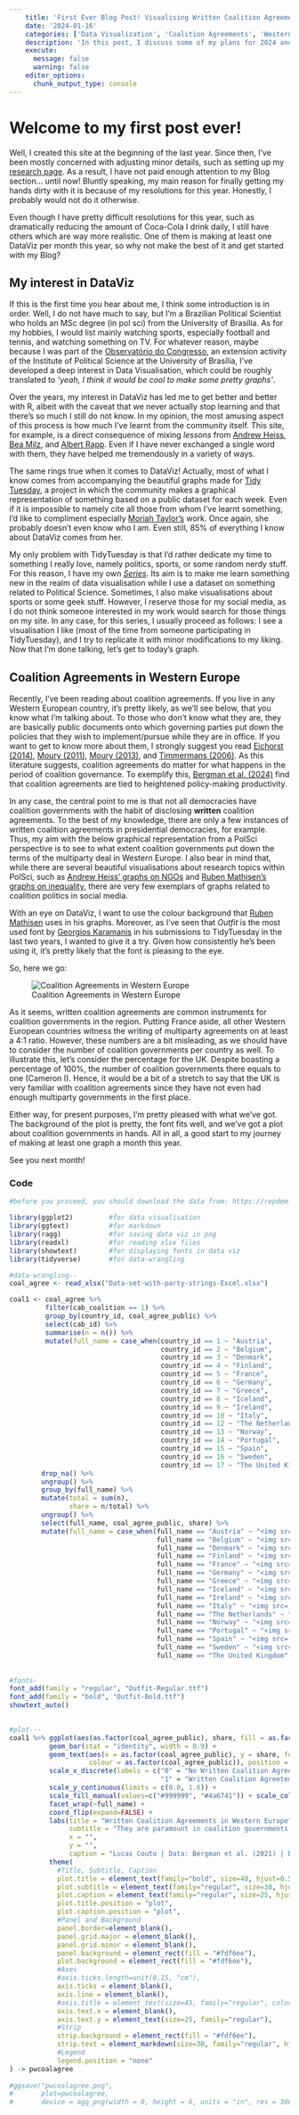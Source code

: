 ---
    title: 'First Ever Blog Post! Visualising Written Coalition Agreements in Western Europe'
    date: '2024-01-16'
    categories: ['Data Visualization', 'Coalition Agreements', 'Western Europe']
    description: 'In this post, I discuss some of my plans for 2024 and share my first DataViz of the year!'
    execute: 
      message: false
      warning: false
    editor_options: 
      chunk_output_type: console
---

# Welcome to my first post ever!

Well, I created this site at the beginning of the last year. Since then, I've been mostly concerned with adjusting minor details, such as setting up my [research page](https://lucascoutoz.netlify.app/research/). As a result, I have not paid enough attention to my Blog section... until now! Bluntly speaking, my main reason for finally getting my hands dirty with it is because of my resolutions for this year. Honestly, I probably would not do it otherwise.

Even though I have pretty difficult resolutions for this year, such as dramatically reducing the amount of Coca-Cola I drink daily, I still have others which are way more realistic. One of them is making at least one DataViz per month this year, so why not make the best of it and get started with my Blog?

## My interest in DataViz

If this is the first time you hear about me, I think some introduction is in order. Well, I do not have much to say, but I'm a Brazilian Political Scientist who holds an MSc degree (in pol sci) from the University of Brasília. As for my hobbies, I would list mainly watching sports, especially football and tennis, and watching something on TV. For whatever reason, maybe because I was part of the [Observatório do Congresso](https://twitter.com/oc_ipolunb), an extension activity of the Institute of Political Science at the University of Brasília, I've developed a deep interest in Data Visualisation, which could be roughly translated to *'yeah, I think it would be cool to make some pretty graphs'*.

Over the years, my interest in DataViz has led me to get better and better with R, albeit with the caveat that we never actually stop learning and that there's so much I still do not know. In my opinion, the most amusing aspect of this process is how much I've learnt from the community itself. This site, for example, is a direct consequence of mixing *lessons* from [Andrew Heiss](https://www.andrewheiss.com/), [Bea Milz](https://beamilz.com/posts/2022-06-05-creating-a-blog-with-quarto/en/), and [Albert Rapp](https://albert-rapp.de/posts/13_quarto_blog_writing_guide/13_quarto_blog_writing_guide.html). Even if I have never exchanged a single word with them, they have helped me tremendously in a variety of ways.

The same rings true when it comes to DataViz! Actually, most of what I know comes from accompanying the beautiful graphs made for [Tidy Tuesday](https://github.com/rfordatascience/tidytuesday), a project in which the community makes a graphical representation of something based on a public dataset for each week. Even if it is impossible to namely cite all those from whom I've learnt something, I'd like to compliment especially [Moriah Taylor's](https://twitter.com/moriah_taylor58) work. Once again, she probably doesn't even know who I am. Even still, 85% of everything I know about DataViz comes from her.

My only problem with TidyTuesday is that I'd rather dedicate my time to something I really love, namely politics, sports, or some random nerdy stuff. For this reason, I have my own [*Series*](https://lucascoutoz.netlify.app/posts/dataviz/dataviz%20series). Its aim is to make me learn something new in the realm of data visualisation while I use a dataset on something related to Political Science. Sometimes, I also make visualisations about sports or some geek stuff. However, I reserve those for my social media, as I do not think someone interested in my work would search for those things on my site. In any case, for this series, I usually proceed as follows: I see a visualisation I like (most of the time from someone participating in TidyTuesday), and I try to replicate it with minor modifications to my liking. Now that I'm done talking, let's get to today's graph.

## Coalition Agreements in Western Europe

Recently, I've been reading about coalition agreements. If you live in any Western European country, it's pretty likely, as we'll see below, that you know what I'm talking about. To those who don't know what they are, they are basically public documents onto which governing parties put down the policies that they wish to implement/pursue while they are in office. If you want to get to know more about them, I strongly suggest you read [Eichorst (2014)](https://ejpr.onlinelibrary.wiley.com/doi/abs/10.1111/1475-6765.12026), [Moury (2011)](https://journals.sagepub.com/doi/10.1177/1354068810372099), [Moury (2013)](https://www.routledge.com/Coalition-Government-and-Party-Mandate-How-Coalition-Agreements-Constrain/Moury/p/book/9781138821606), and [Timmermans (2006)](https://ejpr.onlinelibrary.wiley.com/doi/abs/10.1111/j.1475-6765.2006.00298.x). As this literature suggests, coalition agreements do matter for what happens in the period of coalition governance. To exemplify this, [Bergman et al. (2024)](https://www.tandfonline.com/doi/full/10.1080/01402382.2022.2161794) find that coalition agreements are tied to heightened policy-making productivity.

In any case, the central point to me is that not all democracies have coalition governments with the habit of disclosing **written** coalition agreements. To the best of my knowledge, there are only a few instances of written coalition agreements in presidential democracies, for example. Thus, my aim with the below graphical representation from a PolSci perspective is to see to what extent coalition governments put down the terms of the multiparty deal in Western Europe. I also bear in mind that, while there are several beautiful visualisations about research topics within PolSci, such as [Andrew Heiss' graphs on NGOs](https://bsky.app/profile/andrew.heiss.phd/post/3kh3nownjbd2n) and [Ruben Mathisen's graphs on inequality](https://twitter.com/rubenbmathisen/status/1675109516868820995), there are very few exemplars of graphs related to coalition politics in social media.

With an eye on DataViz, I want to use the colour background that [Ruben Mathisen](https://twitter.com/rubenbmathisen) uses in his graphs. Moreover, as I've seen that *Outfit* is the most used font by [Georgios Karamanis](https://twitter.com/geokaramanis/status/1738861378151030804) in his submissions to TidyTuesday in the last two years, I wanted to give it a try. Given how consistently he's been using it, it's pretty likely that the font is pleasing to the eye.

So, here we go:

![Coalition Agreements in Western Europe](pwcoalagree.png)

As it seems, written coalition agreements are common instruments for coalition governments in the region. Putting France aside, all other Western European countries witness the writing of multiparty agreements on at least a 4:1 ratio. However, these numbers are a bit misleading, as we should have to consider the number of coalition governments per country as well. To illustrate this, let's consider the percentage for the UK. Despite boasting a percentage of 100%, the number of coalition governments there equals to one (Cameron I). Hence, it would be a bit of a stretch to say that the UK is very familiar with coalition agreements since they have not even had enough multiparty governments in the first place.

Either way, for present purposes, I'm pretty pleased with what we've got. The background of the plot is pretty, the font fits well, and we've got a plot about coalition governments in hands. All in all, a good start to my journey of making at least one graph a month this year.

See you next month!

### Code

```{r ad}
#before you proceed, you should download the data from: https://repdem.org/index.php/coalition-governments-in-western-europe/

library(ggplot2)         #for data visualisation 
library(ggtext)          #for markdown
library(ragg)            #for saving data viz in png
library(readxl)          #for reading xlsx files
library(showtext)        #for displaying fonts in data viz
library(tidyverse)       #for data-wrangling

#data-wrangling--
coal_agree <- read_xlsx("Data-set-with-party-strings-Excel.xlsx")

coal1 <- coal_agree %>%
         filter(cab_coalition == 1) %>%
         group_by(country_id, coal_agree_public) %>%
         select(cab_id) %>%
         summarise(n = n()) %>%
         mutate(full_name = case_when(country_id == 1 ~ "Austria",
                                      country_id == 2 ~ "Belgium",
                                      country_id == 3 ~ "Denmark",
                                      country_id == 4 ~ "Finland",
                                      country_id == 5 ~ "France",
                                      country_id == 6 ~ "Germany",
                                      country_id == 7 ~ "Greece",
                                      country_id == 8 ~ "Iceland",
                                      country_id == 9 ~ "Ireland",
                                      country_id == 10 ~ "Italy",
                                      country_id == 12 ~ "The Netherlands",
                                      country_id == 13 ~ "Norway",
                                      country_id == 14 ~ "Portugal",
                                      country_id == 15 ~ "Spain",
                                      country_id == 16 ~ "Sweden",
                                      country_id == 17 ~ "The United Kingdom")) %>%
        drop_na() %>%
        ungroup() %>%
        group_by(full_name) %>%
        mutate(total = sum(n),
               share = n/total) %>%
        ungroup() %>%
        select(full_name, coal_agree_public, share) %>%
        mutate(full_name = case_when(full_name == "Austria" ~ "<img src='https://cdn.countryflags.com/thumbs/austria/flag-round-250.png' width='18'/> Austria",
                                     full_name == "Belgium" ~ "<img src='https://cdn.countryflags.com/thumbs/belgium/flag-round-250.png' width='18'/> Belgium",
                                     full_name == "Denmark" ~ "<img src='https://cdn.countryflags.com/thumbs/denmark/flag-round-250.png' width='18'/> Denmark",
                                     full_name == "Finland" ~ "<img src='https://cdn.countryflags.com/thumbs/finland/flag-round-250.png' width='18'/> Finland",
                                     full_name == "France" ~ "<img src='https://cdn.countryflags.com/thumbs/france/flag-round-250.png' width='18'/> France",
                                     full_name == "Germany" ~ "<img src='https://cdn.countryflags.com/thumbs/germany/flag-round-250.png' width='18'/> Germany",
                                     full_name == "Greece" ~ "<img src='https://cdn.countryflags.com/thumbs/greece/flag-round-250.png' width='18'/> Greece",
                                     full_name == "Iceland" ~ "<img src='https://cdn.countryflags.com/thumbs/iceland/flag-round-250.png' width='18'/> Iceland",
                                     full_name == "Ireland" ~ "<img src='https://cdn.countryflags.com/thumbs/ireland/flag-round-250.png' width='18'/> Ireland",
                                     full_name == "Italy" ~ "<img src='https://cdn.countryflags.com/thumbs/italy/flag-round-250.png' width='18'/> Italy",
                                     full_name == "The Netherlands" ~ "<img src='https://cdn.countryflags.com/thumbs/netherlands/flag-round-250.png' width='18'/> The Netherlands",
                                     full_name == "Norway" ~ "<img src='https://cdn.countryflags.com/thumbs/norway/flag-round-250.png' width='18'/> Norway",
                                     full_name == "Portugal" ~ "<img src='https://cdn.countryflags.com/thumbs/portugal/flag-round-250.png' width='18'/> Portugal",
                                     full_name == "Spain" ~ "<img src='https://cdn.countryflags.com/thumbs/spain/flag-round-250.png' width='18'/> Spain",
                                     full_name == "Sweden" ~ "<img src='https://cdn.countryflags.com/thumbs/sweden/flag-round-250.png' width='18'/> Sweden",
                                     full_name == "The United Kingdom" ~ "<img src='https://cdn.countryflags.com/thumbs/united-kingdom/flag-round-250.png' width='18'/> The United Kingdom"))
                                     
                                     
#fonts-
font_add(family = "regular", "Outfit-Regular.ttf")
font_add(family = "bold", "Outfit-Bold.ttf")
showtext_auto() 

        
#plot---  
coal1 %>% ggplot(aes(as.factor(coal_agree_public), share, fill = as.factor(coal_agree_public))) +
          geom_bar(stat = "identity", width = 0.9) +
          geom_text(aes(x = as.factor(coal_agree_public), y = share, fontface = 2, label = scales::percent(share, accuracy = 0.01), 
                    colour = as.factor(coal_agree_public)), position = position_dodge(width = 1), hjust = -0.05, size = 8, family="regular") +
          scale_x_discrete(labels = c("0" = "No Written Coalition Agreement",
                                      "1" = "Written Coalition Agreetement")) +
          scale_y_continuous(limits = c(0.0, 1.6)) +
          scale_fill_manual(values=c("#999999", "#4a6741")) + scale_colour_manual(values=c("#999999", "#4a6741")) +
          facet_wrap(~full_name) +
          coord_flip(expand=FALSE) +
          labs(title = "Written Coalition Agreements in Western Europe",
               subtitle = "They are paramount in coalition governments of most Western European countries!",
               x = "",
               y = "",
               caption = "Lucas Couto | Data: Bergman et al. (2021) | DataViz Inspiration: @rubenbmathisen") + 
          theme(
            #Title, Subtitle, Caption
            plot.title = element_text(family="bold", size=40, hjust=0.5, vjust=1),
            plot.subtitle = element_text(family="regular", size=30, hjust=0.5, vjust=1),
            plot.caption = element_text(family="regular", size=25, hjust=1, vjust=1),
            plot.title.position = "plot",
            plot.caption.position = "plot",
            #Panel and Background
            panel.border=element_blank(),
            panel.grid.major = element_blank(),
            panel.grid.minor = element_blank(),
            panel.background = element_rect(fill = "#fdf6ee"),
            plot.background = element_rect(fill = "#fdf6ee"),
            #Axes
            #axis.ticks.length=unit(0.15, "cm"),
            axis.ticks = element_blank(),
            axis.line = element_blank(),
            #axis.title = element_text(size=45, family="regular", color="white"),
            axis.text.x = element_blank(),
            axis.text.y = element_text(size=25, family="regular"),
            #Strip
            strip.background = element_rect(fill = "#fdf6ee"),
            strip.text = element_markdown(size=30, family="regular", hjust=0.5, vjust=1.5),
            #Legend
            legend.position = "none"
) -> pwcoalagree
          
#ggsave("pwcoalagree.png",
#       plot=pwcoalagree,
#       device = agg_png(width = 8, height = 6, units = "in", res = 300))
```
